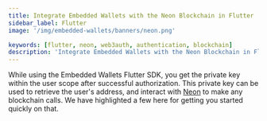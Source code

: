 ```yaml
---
title: Integrate Embedded Wallets with the Neon Blockchain in Flutter
sidebar_label: Flutter
image: '/img/embedded-wallets/banners/neon.png'

keywords: [flutter, neon, web3auth, authentication, blockchain]
description: 'Integrate Embedded Wallets with the Neon Blockchain in Flutter | Embedded Wallets'
---
```



<SEO
  title="Integrate Embedded Wallets with the Neon Blockchain in Flutter"
  description="Integrate Embedded Wallets with the Neon Blockchain in Flutter | Embedded Wallets"
  image="https://docs.metamask.io/img/embedded-wallets/banners/neon.png"
  slug="/embedded-wallets/connect-blockchain/evm/neon/flutter"
/>

While using the Embedded Wallets Flutter SDK, you get the private key within the user scope after successful authorization. This private key can be used to retrieve the user's address, and interact with [Neon](https://neonevm.org/) to make any blockchain calls. We have highlighted a few here for getting you started quickly on that.

<EVMInteraction />
